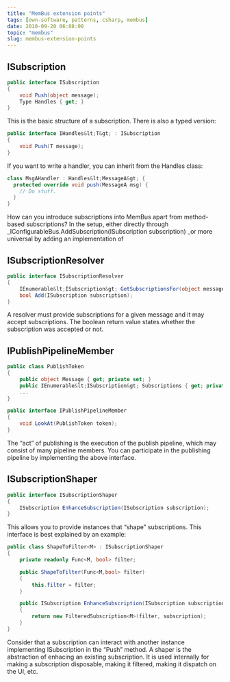 ```yaml
---
title: "MemBus extension points"
tags: [own-software, patterns, csharp, membus]
date: 2010-09-20 06:08:00
topic: "membus"
slug: membus-extension-points
---
```


## ISubscription

```csharp
public interface ISubscription
{
    void Push(object message);
    Type Handles { get; }
}
```

This is the basic structure of a subscription. There is also a typed version:

```csharp
public interface IHandles&lt;T&gt; : ISubscription
{
    void Push(T message);
}
```

If you want to write a handler, you can inherit from the Handles class:

```csharp
class MsgAHandler : Handles&lt;MessageA&gt; {
  protected override void push(MessageA msg) {
    // Do stuff.
  }
}
```

How can you introduce subscriptions into MemBus apart from method-based subscriptions? In the setup, either directly through _IConfigurableBus.AddSubscription(ISubscription subscription) _or more universal by adding an implementation of 

## ISubscriptionResolver

```csharp
public interface ISubscriptionResolver
{
    IEnumerable&lt;ISubscription&gt; GetSubscriptionsFor(object message);
    bool Add(ISubscription subscription);
}
```

A resolver must provide subscriptions for a given message and it may accept subscriptions. The boolean return value states whether the subscription was accepted or not.

## IPublishPipelineMember

```csharp
public class PublishToken
{
    public object Message { get; private set; }
    public IEnumerable&lt;ISubscription&gt; Subscriptions { get; private set; }
    ...
}

public interface IPublishPipelineMember
{
    void LookAt(PublishToken token);
}
```

The “act” of publishing is the execution of the publish pipeline, which may consist of many pipeline members. You can participate in the publishing pipeline by implementing the above interface.

## ISubscriptionShaper

```csharp
public interface ISubscriptionShaper
{
    ISubscription EnhanceSubscription(ISubscription subscription);
}
```

This allows you to provide instances that “shape” subscriptions. This interface is best explained by an example:

```csharp
public class ShapeToFilter<M> : ISubscriptionShaper
{
    private readonly Func<M, bool> filter;

    public ShapeToFilter(Func<M,bool> filter)
    {
        this.filter = filter;
    }

    public ISubscription EnhanceSubscription(ISubscription subscription)
    {
        return new FilteredSubscription<M>(filter, subscription);
    }
}
```

Consider that a subscription can interact with another instance implementing ISubscription in the “Push” method. A shaper is the abstraction of enhacing an existing subscription. It is used internally for making a subscription disposable, making it filtered, making it dispatch on the UI, etc.